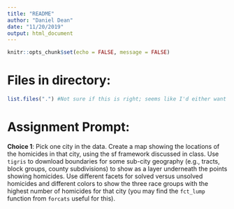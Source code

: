 ```yaml
---
title: "README"
author: "Daniel Dean"
date: "11/20/2019"
output: html_document
---
```


```r
knitr::opts_chunk$set(echo = FALSE, message = FALSE)
```

# Files in directory:

```r
list.files(".") #Not sure if this is right; seems like I'd either want to find an option to list contents of subdirectories, or to move everything into one folder. The latter doesn't seem bad with only one input file (so far)

```

# Assignment Prompt:

**Choice 1**: Pick one city in the data. Create a map showing the locations of the homicides in that city, using the sf framework discussed in class. Use `tigris` to download boundaries for some sub-city geography (e.g., tracts, block groups, county subdivisions) to show as a layer underneath the points showing homicides. Use different facets for solved versus unsolved homicides and different colors to show the three race groups with the highest number of homicides for that city (you may find the `fct_lump` function from `forcats` useful for this).